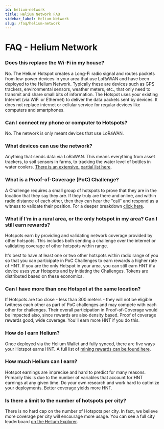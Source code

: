 ```yaml
---
id: helium-network 
title: Helium Network FAQ
sidebar_label: Helium Network
slug: /faq/helium-network
---
```


# FAQ - Helium Network

### Does this replace the Wi-Fi in my house?
No. The Helium Hotspot creates a Long-Fi radio signal and routes packets from low-power devices in your area that use LoRaWAN and have been deployed to the Helium Network. Typically these are devices such as GPS trackers, environmental sensors, weather meters, etc., that only need to transmit and share small bits of information. The Hotspot uses your existing Internet (via WiFi or Ethernet) to deliver the data packets sent by devices.  It does not replace internet or cellular service for regular devices like computers and smartphones.
 
### Can I connect my phone or computer to Hotspots?
No. The network is only meant devices that use LoRaWAN.
  
### What devices can use the network?
Anything that sends data via LoRaWAN. This means everything from asset trackers, to soil sensors in farms, to tracking the water level of bottles in water coolers. [There is an extensive, partial list here](/use-the-network/devices). 
  
### What is a Proof-of-Coverage (PoC) Challenge?
A Challenge requires a small group of hotspots to prove that they are in the location that they say they are.  If they truly are there and online, and within radio distance of each other, then they can hear the "call" and respond as a witness to validate their position.  For a deeper breakdown [click here](/blockchain/proof-of-coverage/#proof-of-coverage).

### What if I'm in a rural area, or the only hotspot in my area?  Can I still earn rewards?
Hotspots earn by providing and validating network coverage provided by other hotspots. This includes both sending a challenge over the internet or validating coverage of other hotspots within range. 
 
It's best to have at least one or two other hotspots within radio range of you so that you can participate in PoC Challenges to earn rewards a higher rate of HNT.  If you are the only Hotspot in your area, you can still earn HNT if a device uses your Hotspots and by initiating the Challenges.  Tokens are distributed based on these economics.
 
### Can I have more than one Hotspot at the same location?
If Hotspots are too close - less than 300 meters - they will not be eligible twitness each other as part of PoC challenges and may compete with each other for challenges. Their overall participation in Proof-of-Coverage would be impacted also, since rewards are also density based.  Proof of coverage rewards good, wide coverage. You'll earn more HNT if you do this. 
 
### How do I earn Helium?
Once deployed via the Helium Wallet and fully synced, there are five ways your Hotspot earns HNT.  A full list of [mining rewards can be found here](/blockchain/mining). 
 
 
  
### How much Helium can I earn?
Hotspot earnings are imprecise and hard to predict for many reasons. Primarily this is due to the number of variables that account for HNT earnings at any given time. Do your own research and work hard to optimize your deployments. Better coverage yields more HNT.

 
### Is there a limit to the number of hotspots per city?
There is no hard cap on the number of Hotspots per city. In fact, we believe more coverage per city will encourage more usage.  You can see a full city leaderboard [on the Helium Explorer](https://explorer.helium.com/hotspots).
 

